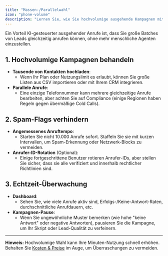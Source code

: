 ```yaml
---
title: "Massen-/Parallelwahl"
icon: "phone-volume"
description: "Lernen Sie, wie Sie hochvolumige ausgehende Kampagnen mit Parallelwahl verwalten und dabei Compliance einhalten"
---
```


Ein Vorteil KI-gesteuerter ausgehender Anrufe ist, dass Sie große Batches von Leads gleichzeitig anrufen können, ohne mehr menschliche Agenten einzustellen.

## 1. Hochvolumige Kampagnen behandeln

- **Tausende von Kontakten hochladen**:
  - Wenn Ihr Plan oder Nutzungslimit es erlaubt, können Sie große Listen aus CSV importieren oder mit Ihrem CRM integrieren.
- **Parallele Anrufe**:
  - Eine einzige Telefonnummer kann mehrere gleichzeitige Anrufe bearbeiten, aber achten Sie auf Compliance (einige Regionen haben Regeln gegen übermäßige Cold Calls).

## 2. Spam-Flags verhindern

- **Angemessenes Anruftempo**:
  - Starten Sie nicht 10.000 Anrufe sofort. Staffeln Sie sie mit kurzen Intervallen, um Spam-Erkennung oder Netzwerk-Blocks zu vermeiden.
- **Anrufer-ID-Rotation** (Optional):
  - Einige fortgeschrittene Benutzer rotieren Anrufer-IDs, aber stellen Sie sicher, dass sie alle verifiziert und innerhalb rechtlicher Richtlinien sind.

## 3. Echtzeit-Überwachung

- **Dashboard**:
  - Sehen Sie, wie viele Anrufe aktiv sind, Erfolgs-/Keine-Antwort-Raten, durchschnittliche Anrufdauern, etc.
- **Kampagnen-Pause**:
  - Wenn Sie ungewöhnliche Muster bemerken (wie hohe "keine Antwort" oder negative Antworten), pausieren Sie die Kampagne, um Ihr Skript oder Lead-Qualität zu verfeinern.

---

**Hinweis:** Hochvolumige Wahl kann Ihre Minuten-Nutzung schnell erhöhen. Behalten Sie [Kosten & Preise](/pricing/overview) im Auge, um Überraschungen zu vermeiden. 